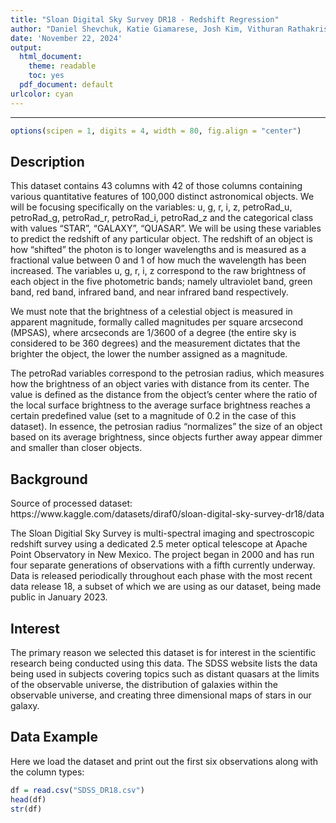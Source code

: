 ```yaml
---
title: "Sloan Digital Sky Survey DR18 - Redshift Regression"
author: "Daniel Shevchuk, Katie Giamarese, Josh Kim, Vithuran Rathakrishnan"
date: 'November 22, 2024'
output:
  html_document: 
    theme: readable
    toc: yes
  pdf_document: default
urlcolor: cyan
---
```


***

```r
options(scipen = 1, digits = 4, width = 80, fig.align = "center")
```

## Description

This dataset contains 43 columns with 42 of those columns containing various quantitative features of 100,000 distinct astronomical objects. We will be focusing specifically on the variables: u, g, r, i, z, petroRad_u, petroRad_g, petroRad_r, petroRad_i, petroRad_z and the categorical class with values "STAR", "GALAXY", "QUASAR". We will be using these variables to predict the redshift of any particular object. The redshift of an object is how "shifted" the photon is to longer wavelengths and is measured as a fractional value between 0 and 1 of how much the wavelength has been increased. The variables u, g, r, i, z correspond to the raw brightness of each object in the five photometric bands; namely ultraviolet band, green band, red band, infrared band, and near infrared band respectively. 

We must note that the brightness of a celestial object is measured in apparent magnitude, formally called magnitudes per square arcsecond (MPSAS), where arcseconds are 1/3600 of a degree (the entire sky is considered to be 360 degrees) and the measurement dictates that the brighter the object, the lower the number assigned as a magnitude.

The petroRad variables correspond to the petrosian radius, which measures how the brightness of an object varies with distance from its center. The value is defined as the distance from the object's center where the ratio of the local surface brightness to the average surface brightness reaches a certain predefined value (set to a magnitude of 0.2 in the case of this dataset). In essence, the petrosian radius "normalizes" the size of an object based on its average brightness, since objects further away appear dimmer and smaller than closer objects.


## Background

Source of processed dataset: https://www.kaggle.com/datasets/diraf0/sloan-digital-sky-survey-dr18/data

The Sloan Digitial Sky Survey is multi-spectral imaging and spectroscopic redshift survey using a dedicated 2.5 meter optical telescope at Apache Point Observatory in New Mexico. The project began in 2000 and has run four separate generations of observations with a fifth currently underway. Data is released periodically throughout each phase with the most recent data release 18, a subset of which we are using as our dataset, being made public in January 2023.

## Interest

The primary reason we selected this dataset is for interest in the scientific research being conducted using this data. The SDSS website lists the data being used in subjects covering topics such as distant quasars at the limits of the observable universe, the distribution of galaxies within the observable universe, and creating three dimensional maps of stars in our galaxy.

## Data Example

Here we load the dataset and print out the first six observations along with the column types:
```r
df = read.csv("SDSS_DR18.csv")
head(df)
str(df)
```


